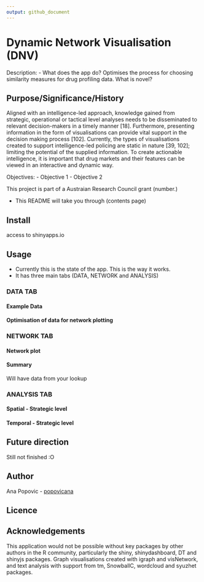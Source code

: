 ```yaml
---
output: github_document
---
```


# Dynamic Network Visualisation (DNV)  
Description:
- What does the app do? Optimises the process for choosing similarity measures for drug profiling data. What is novel?

## Purpose/Significance/History
Aligned with an intelligence-led approach, knowledge gained from strategic, operational or tactical level analyses needs to be disseminated to relevant decision-makers in a timely manner [18]. Furthermore, presenting information in the form of visualisations can provide vital support in the decision making process [102]. Currently, the types of visualisations created to support intelligence-led policing are static in nature [39, 102]; limiting the potential of the supplied information. To create actionable intelligence, it is important that drug markets and their features can be viewed in an interactive and dynamic way.

Objectives: 
- Objective 1 
- Objective 2


This project is part of a Austraian Research Council grant (number.)


- This README will take you through (contents page)

## Install 
access to shinyapps.io 

## Usage
- Currently this is the state of the app. This is the way it works.
- It has three main tabs (DATA, NETWORK and ANALYSIS)

### DATA TAB
#### Example Data

#### Optimisation of data for network plotting 

### NETWORK TAB
#### Network plot

#### Summary
Will have data from your lookup

### ANALYSIS TAB
#### Spatial - Strategic level

#### Temporal - Strategic level 

## Future direction
Still not finished :O 

## Author 
Ana Popovic - [popovicana](https://github.com/PopovicAna)

## Licence

## Acknowledgements 
This application would not be possible without key packages by other authors in the R community, particularly the shiny, shinydashboard, DT and shinyjs packages. Graph visualisations created with igraph and visNetwork, and text analysis with support from tm, SnowballC, wordcloud and syuzhet packages.